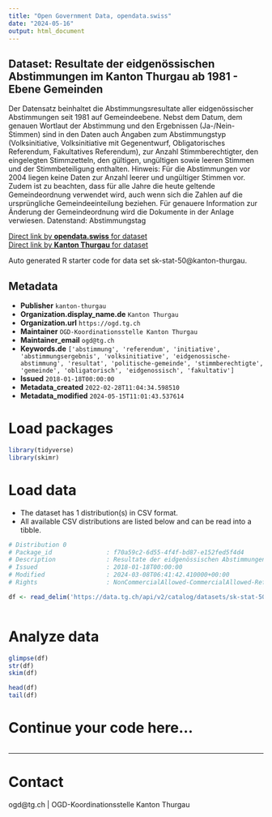 ```yaml
---
title: "Open Government Data, opendata.swiss"
date: "2024-05-16"
output: html_document
---
```


## Dataset: Resultate der eidgenössischen Abstimmungen im Kanton Thurgau ab 1981 - Ebene Gemeinden

Der Datensatz beinhaltet die Abstimmungsresultate aller eidgenössischer Abstimmungen seit 1981 auf Gemeindeebene. Nebst dem Datum, dem genauen Wortlaut der Abstimmung und den Ergebnissen (Ja-/Nein-Stimmen) sind in den Daten auch Angaben zum Abstimmungstyp (Volksinitiative, Volksinitiative mit Gegenentwurf, Obligatorisches Referendum, Fakultatives Referendum), zur Anzahl Stimmberechtigter, den eingelegten Stimmzetteln, den gültigen, ungültigen sowie leeren Stimmen und der Stimmbeteiligung enthalten. Hinweis: Für die Abstimmungen vor 2004 liegen keine Daten zur Anzahl leerer und ungültiger Stimmen vor. Zudem ist zu beachten, dass für alle Jahre die heute geltende Gemeindeordnung verwendet wird, auch wenn sich die Zahlen auf die ursprüngliche Gemeindeeinteilung beziehen. Für genauere Information zur Änderung der Gemeindeordnung wird die Dokumente in der Anlage verwiesen. Datenstand: Abstimmungstag

[Direct link by **opendata.swiss** for dataset](https://opendata.swiss/de/dataset/resultate-der-eidgenossischen-abstimmungen-im-kanton-thurgau-ab-1981-ebene-gemeinden)<br>
[Direct link by **Kanton Thurgau** for dataset](https://data.tg.ch/explore/dataset/sk-stat-50/)

Auto generated R starter code for data set sk-stat-50@kanton-thurgau.

## Metadata

- **Publisher** `kanton-thurgau`
- **Organization.display_name.de** `Kanton Thurgau`
- **Organization.url** `https://ogd.tg.ch`
- **Maintainer** `OGD-Koordinationsstelle Kanton Thurgau`
- **Maintainer_email** `ogd@tg.ch`
- **Keywords.de** `['abstimmung', 'referendum', 'initiative', 'abstimmungsergebnis', 'volksinitiative', 'eidgenossische-abstimmung', 'resultat', 'politische-gemeinde', 'stimmberechtigte', 'gemeinde', 'obligatorisch', 'eidgenossisch', 'fakultativ']`
- **Issued** `2018-01-18T00:00:00`
- **Metadata_created** `2022-02-28T11:04:34.598510`
- **Metadata_modified** `2024-05-15T11:01:43.537614`


# Load packages

```r

library(tidyverse)
library(skimr)

```

# Load data

-   The dataset has 1 distribution(s) in CSV format.
-   All available CSV distributions are listed below and can be read into a tibble.

```r

# Distribution 0
# Package_id               : f70a59c2-6d55-4f4f-bd87-e152fed5f4d4
# Description              : Resultate der eidgenössischen Abstimmungen im Kanton Thurgau ab 1981 - Ebene Gemeinden (csv)
# Issued                   : 2018-01-18T00:00:00
# Modified                 : 2024-03-08T06:41:42.410000+00:00
# Rights                   : NonCommercialAllowed-CommercialAllowed-ReferenceRequired

df <- read_delim('https://data.tg.ch/api/v2/catalog/datasets/sk-stat-50/exports/csv')



```

# Analyze data

```r

glimpse(df)
str(df)
skim(df)

head(df)
tail(df)

```

# Continue your code here...

```r

```

------------------------------------------------------------------------

# Contact

ogd@tg.ch | OGD-Koordinationsstelle Kanton Thurgau
